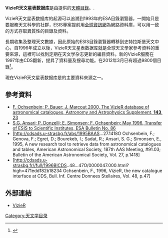'''VizieR天文星表数据库'''是由{{le|史特拉斯堡天文中心|Centre de données astronomiques de Strasbourg}}提供的[[天體目錄|天體目錄]]。.

VizieR天文星表数据库的起源可以追溯到1993年的ESA{{le|歐洲空間信息系統|European Space Information System}}目錄瀏覽器，一開始只是要服務天文科學的社群，ESIS專案提前用[[全球資訊網|全球資訊網]]為網路資料庫，可以用一致的方式存取異質性的目錄及資料。

{{le|史特拉斯堡天文中心|Centre de données astronomiques de Strasbourg}}長期收集及整理天文數據，因此原始的ESIS目錄瀏覽器轉移到史特拉斯堡天文中心，自1996年成立以後，VizieR天文星表数据库就是全球天文學家參考資料的重要來源，這裡可以找到定期在天文学杂志更新的編目資料。新的VizieR服務在1997年由CDS翻新，提昇了資料量及搜尋功能。在2012年3月已有超過9800個目錄<ref>{{Cite web |url=http://vizier.u-strasbg.fr/vizier//index.htx#desc |title=VizieR Description |accessdate=2015-06-29 |archive-date=2015-05-03 |archive-url=https://web.archive.org/web/20150503002902/http://vizier.u-strasbg.fr/vizier/index.htx#desc |dead-url=no }}</ref>。

現在VizieR天文星表数据库是{{le|天体物理学虚拟观测站|Astrophysical Virtual Observatory}}的主要資料來源之一。

==參考資料==
{{reflist}}

* [http://aas.aanda.org/index.php?option=article&access=doi&doi=10.1051/aas:2000169 F. Ochsenbein; P. Bauer; J. Marcout 2000, The VizieR database of astronomical catalogues, Astronomy and Astrophysics Supplement, '''143''', 23]{{Webarchive|url=https://archive.today/20130112160007/http://aas.aanda.org/index.php?option=article&access=doi&doi=10.1051/aas:2000169 |date=2013-01-12 }}
* [http://www.esa.int/esapub/bulletin/bullet86/ansa86.htm S.G. Ansari; P. Donzelli; E. Simonsen; F. Ochsenbein; May 1996, Transfer of ESIS to Scientific Institutes, ESA Bulletin No. 86]{{Wayback|url=http://www.esa.int/esapub/bulletin/bullet86/ansa86.htm |date=20080531030430 }}
* [http://cdsads.u-strasbg.fr/abs/1995BAAS...27.1418O Ochsenbein, F.; Genova, F.; Egret, D.; Bourekeb, I.; Sadat, R.; Ansari, S. G.; Simonsen, E., 1995, A new research tool to retrieve data from astronomical catalogues and tables, American Astronomical Society, 187th AAS Meeting, #91.03; Bulletin of the American Astronomical Society, Vol. 27, p.1418] {{Wayback|url=http://cdsads.u-strasbg.fr/abs/1995BAAS...27.1418O |date=20190605135135 }}
* [http://cdsads.u-strasbg.fr//full/1996BICDS..48...47O/0000047.000.html?high=471edd182b18234 Ochsenbein, F., 1996, VizieR, the new catalogue interface at CDS, Bull. Inf. Centre Donnees Stellaires, Vol. 48, p.47] {{Wayback|url=http://cdsads.u-strasbg.fr//full/1996BICDS..48...47O/0000047.000.html?high=471edd182b18234 |date=20211229202758 }}

==外部連結==
* [http://vizier.u-strasbg.fr/ VizieR]{{Wayback|url=http://vizier.u-strasbg.fr/ |date=19980112123209 }}

{{DEFAULTSORT:Vizier}}
[[Category:天文学目录|Category:天文学目录]]
<!--[[Category:Computational_astronomy|Category:Computational astronomy]]
[[Category:Centre_de_données_astronomiques_de_Strasbourg|Category:Centre de données astronomiques de Strasbourg]]-->